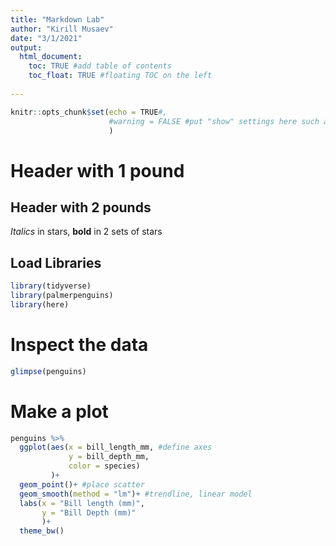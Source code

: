 ```yaml
---
title: "Markdown Lab"
author: "Kirill Musaev"
date: "3/1/2021"
output:
  html_document:
    toc: TRUE #add table of contents
    toc_float: TRUE #floating TOC on the left
    
---
```


```r
knitr::opts_chunk$set(echo = TRUE#,
                      #warning = FALSE #put "show" settings here such as hide warnings globally
                      )
```

# Header with 1 pound
## Header with 2 pounds
*Italics* in stars,
  **bold** in 2 sets of stars

## Load Libraries
```r
library(tidyverse)
library(palmerpenguins)
library(here)

```

# Inspect the data
```r
glimpse(penguins)
```

# Make a plot
```r
penguins %>%
  ggplot(aes(x = bill_length_mm, #define axes
             y = bill_depth_mm, 
             color = species)
         )+
  geom_point()+ #place scatter
  geom_smooth(method = "lm")+ #trendline, linear model
  labs(x = "Bill length (mm)",
       y = "Bill Depth (mm)"
       )+
  theme_bw()
```

